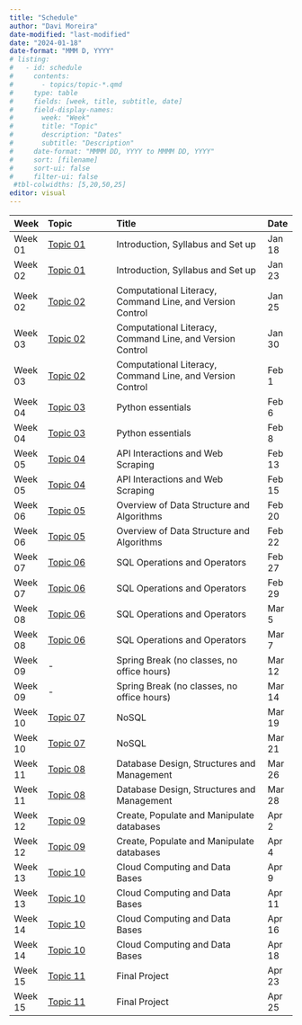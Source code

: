 ```yaml
---
title: "Schedule"
author: "Davi Moreira"
date-modified: "last-modified"
date: "2024-01-18"
date-format: "MMM D, YYYY"
# listing:
#   - id: schedule
#     contents:
#       - topics/topic-*.qmd
#     type: table
#     fields: [week, title, subtitle, date]
#     field-display-names:
#       week: "Week"
#       title: "Topic"
#       description: "Dates"
#       subtitle: "Description"
#     date-format: "MMMM DD, YYYY to MMMM DD, YYYY"
#     sort: [filename]
#     sort-ui: false
#     filter-ui: false
 #tbl-colwidths: [5,20,50,25]
editor: visual
---
```



| Week    | Topic    | Title                                      | Date    |
|:--------|:-------------------|:-------------------------------------------|:--------|
| Week 01 | [Topic 01](./topics-pages/page-topic-01.qmd) | Introduction, Syllabus and Set up   | Jan 18  |
| Week 02 | [Topic 01](./topics-pages/page-topic-01.qmd) | Introduction, Syllabus and Set up   | Jan 23  |
| Week 02 | [Topic 02](./topics-pages/page-topic-02.qmd)  | Computational Literacy, Command Line, and Version Control                            | Jan 25  |
| Week 03 | [Topic 02](./topics-pages/page-topic-02.qmd)  | Computational Literacy, Command Line, and Version Control | Jan 30  |
| Week 03 | [Topic 02](./topics-pages/page-topic-02.qmd)  | Computational Literacy, Command Line, and Version Control                            | Feb 1   |
| Week 04 | [Topic 03](./topics-pages/page-topic-04.qmd)  | Python essentials                        | Feb 6   |
| Week 04 | [Topic 03](./topics-pages/page-topic-04.qmd)  | Python essentials                        | Feb 8   |
| Week 05 | [Topic 04](./topics-pages/page-topic-04.qmd)  | API Interactions and Web Scraping          | Feb 13  |
| Week 05 | [Topic 04](./topics-pages/page-topic-04.qmd)  | API Interactions and Web Scraping          | Feb 15  |
| Week 06 | [Topic 05](./topics-pages/page-topic-05.qmd)  | Overview of Data Structure and Algorithms  | Feb 20  |
| Week 06 | [Topic 05](./topics-pages/page-topic-05.qmd)  | Overview of Data Structure and Algorithms  | Feb 22  |
| Week 07 | [Topic 06](./topics-pages/page-topic-06.qmd)  | SQL Operations and Operators               | Feb 27  |
| Week 07 | [Topic 06](./topics-pages/page-topic-06.qmd)  | SQL Operations and Operators               | Feb 29  |
| Week 08 | [Topic 06](./topics-pages/page-topic-06.qmd)  | SQL Operations and Operators               | Mar 5   |
| Week 08 | [Topic 06](./topics-pages/page-topic-06.qmd)  | SQL Operations and Operators               | Mar 7   |
| Week 09 | -        | Spring Break (no classes, no office hours) | Mar 12  |
| Week 09 | -        | Spring Break (no classes, no office hours) | Mar 14  |
| Week 10 | [Topic 07](./topics-pages/page-topic-07.qmd)  | NoSQL                                      | Mar 19  |
| Week 10 | [Topic 07](./topics-pages/page-topic-07.qmd)  | NoSQL                                      | Mar 21  |
| Week 11 | [Topic 08](./topics-pages/page-topic-08.qmd)  | Database Design, Structures and Management | Mar 26  |
| Week 11 | [Topic 08](./topics-pages/page-topic-08.qmd)  | Database Design, Structures and Management | Mar 28  |
| Week 12 | [Topic 09](./topics-pages/page-topic-09.qmd)  | Create, Populate and Manipulate databases  | Apr 2   |
| Week 12 | [Topic 09](./topics-pages/page-topic-09.qmd)  | Create, Populate and Manipulate databases  | Apr 4   |
| Week 13 | [Topic 10](./topics-pages/page-topic-10.qmd)  | Cloud Computing and Data Bases             | Apr 9   |
| Week 13 | [Topic 10](./topics-pages/page-topic-10.qmd)  | Cloud Computing and Data Bases             | Apr 11  |
| Week 14 | [Topic 10](./topics-pages/page-topic-10.qmd)  | Cloud Computing and Data Bases             | Apr 16  |
| Week 14 | [Topic 10](./topics-pages/page-topic-10.qmd)  | Cloud Computing and Data Bases             | Apr 18  |
| Week 15 | [Topic 11](./topics-pages/page-topic-11.qmd)  | Final Project                              | Apr 23  |
| Week 15 | [Topic 11](./topics-pages/page-topic-11.qmd)  | Final Project                              | Apr 25  |